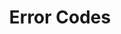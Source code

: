 ---
title: 'Error Codes'
description: 'Example section for showcasing API endpoints'
icon: 'explanation'
---